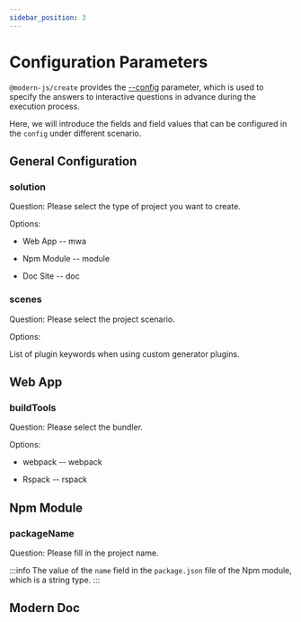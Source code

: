 ```yaml
---
sidebar_position: 3
---
```


# Configuration Parameters

`@modern-js/create` provides the [--config](/guides/topic-detail/generator/create/option.html#-c,---config-<config>) parameter, which is used to specify the answers to interactive questions in advance during the execution process.

Here, we will introduce the fields and field values that can be configured in the `config` under different scenario.

## General Configuration

### solution

Question: Please select the type of project you want to create.

Options:

- Web App -- mwa

- Npm Module -- module

- Doc Site -- doc

### scenes

Question: Please select the project scenario.

Options:

List of plugin keywords when using custom generator plugins.

## Web App


<LanguageConfig />


<PackageManager />

### buildTools

Question: Please select the bundler.

Options:

- webpack -- webpack

- Rspack -- rspack

## Npm Module

### packageName

Question: Please fill in the project name.

:::info
The value of the `name` field in the `package.json` file of the Npm module, which is a string type.
:::

<LanguageConfig />

<PackageManager />

## Modern Doc

<PackageManager />
